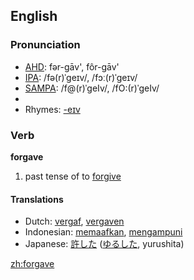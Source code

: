 ==English==

=== Pronunciation ===
*[[w:AHD|AHD]]: fər-gāv', fôr-gāv'
*[[w:IPA|IPA]]: /fə(r)ˈgeɪv/, /fɔː(r)ˈgeɪv/
*[[w:SAMPA|SAMPA]]: /f@(r)ˈgeIv/, /fO:(r)ˈgeIv/
*{{audio|en-us-forgave.ogg|Audio (US)}}
*Rhymes: [[Rhymes:English:-eɪv|-eɪv]]

=== Verb ===
'''forgave'''

# past tense of to [[forgive]]

==== Translations ====
*Dutch: [[vergaf]], [[vergaven]]
*Indonesian: [[maaf|memaafkan]], [[ampun|mengampuni]]
*Japanese: [[許した]] ([[ゆるした]], yurushita)

[[zh:forgave]]